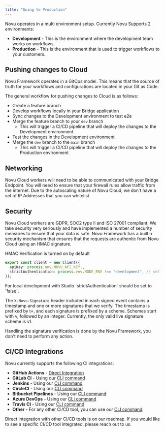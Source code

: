 ```yaml
---
title: "Going to Production"
---
```


Novu operates in a multi environment setup. Currently Novu Supports 2 environments:

- **Development** - This is the environment where the development team works on workflows.
- **Production** - This is the environment that is used to trigger workflows to your customers.

## Pushing changes to Cloud

Novu Framework operates in a GitOps model. This means that the source of truth for your workflows and configurations are located in your Git as Code.

The general workflow for pushing changes to Cloud is as follows:
- Create a feature branch
- Develop workflows locally in your Bridge application
- Sync changes to the Development environment to test e2e
- Merge the feature branch to your `dev` branch
    - This will trigger a CI/CD pipeline that will deploy the changes to the Development environment
- Test the changes in the Development environment
- Merge the `dev` branch to the `main` branch
    - This will trigger a CI/CD pipeline that will deploy the changes to the Production environment

## Networking

Novu Cloud workers will need to be able to communicated with your Bridge Endpoint. You will need to ensure that your firewall rules allow traffic from the internet.
Due to the autoscaling nature of Novu Cloud, we don't have a set of IP Addresses that you can whitelist.

## Security

Novu Cloud workers are GDPR, SOC2 type II and ISO 27001 compliant. We take security very seriously and have implemented a number of security measures to ensure that your data is safe.
Novu Framework has a builtin security mechanism that ensures that the requests are authentic from Novu Cloud using an HMAC signature.

HMAC Verification is turned on by default

```typescript
export const client = new Client({
  apiKey: process.env.NOVU_API_KEY,,
  strictAuthentication: process.env.NODE_ENV !== "development", // set to true by default
});
```

<Info>
    For local development with Studio `strictAuthentication` should be set to `false`.
</Info>

The `X-Novu-Signature` header included in each signed event contains a timestamp and one or more signatures that we verify.
The timestamp is prefixed by t=, and each signature is prefixed by a scheme.
Schemes start with v, followed by an integer. Currently, the only valid live signature scheme is v1.

Handling the signature verification is done by the Novu Framework, you don't need to perform any action.

## CI/CD Integrations

Novu currently supports the following CI integrations:
- **GitHub Actions** - [Direct Integration](/framework/deployment/actions)
- **GitLab CI** - Using our [CLI command](/framework/deployment/cli)
- **Jenkins** - Using our [CLI command](/framework/deployment/cli)
- **CircleCI** - Using our [CLI command](/framework/deployment/cli)
- **Bitbucket Pipelines** - Using our [CLI command](/framework/deployment/cli)
- **Azure DevOps** - Using our [CLI command](/framework/deployment/cli)
- **Travis CI** - Using our [CLI command](/framework/deployment/cli)
- **Other** - For any other CI/CD tool, you can use our [CLI command](/framework/deployment/cli)

<Info>
    Direct integration with other CI/CD tools is on our roadmap. If you would like to see a specific CI/CD tool integrated, please reach out to us.
</Info>

